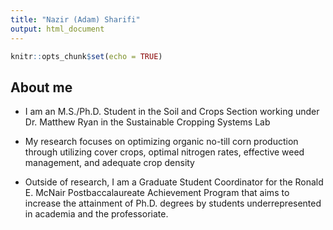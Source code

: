 ```yaml
---
title: "Nazir (Adam) Sharifi"
output: html_document
---
```


```r
knitr::opts_chunk$set(echo = TRUE)
```

## About me
- I am an M.S./Ph.D. Student in the Soil and Crops Section working under Dr. Matthew Ryan in the Sustainable Cropping Systems Lab  
- My research focuses on optimizing organic no-till corn production through utilizing cover crops, optimal nitrogen rates, effective weed management, and adequate crop density 

- Outside of research, I am a Graduate Student Coordinator for the Ronald E. McNair Postbaccalaureate Achievement Program that aims to increase the attainment of Ph.D. degrees by students underrepresented in academia and the professoriate.


